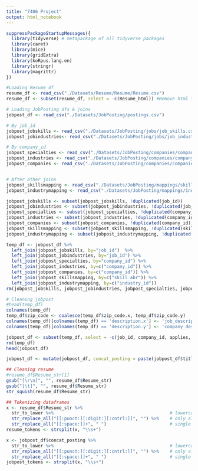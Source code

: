 ```yaml
---
title: "7406 Project"
output: html_notebook
---
```


```r
suppressPackageStartupMessages({
  library(tidyverse) # metapackage of all tidyverse packages
  library(caret)
  library(mice)
  library(gridExtra)
  library(koRpus.lang.en)
  library(stringr)
  library(magrittr)
})

```

```r
#Loading Resume df
resume_df <- read_csv("./Datasets/Resume/Resume/Resume.csv")
resume_df <- subset(resume_df, select = -c(Resume_html)) #Remove html formatted resume column
```

```r
# Loading JobPosting dfs & joins
jobpost_df <- read_csv("./Datasets/JobPosting/postings.csv")

# By job_id
jobpost_jobskills <- read_csv("./Datasets/JobPosting/jobs/job_skills.csv")
jobpost_jobindustries<- read_csv("./Datasets/JobPosting/jobs/job_industries.csv")

# By company_id
jobpost_specialties <- read_csv("./Datasets/JobPosting/companies/company_specialities.csv")
jobpost_industries <- read_csv("./Datasets/JobPosting/companies/company_industries.csv")
jobpost_companies <- read_csv("./Datasets/JobPosting/companies/companies.csv")


# After other joins
jobpost_skillsmapping <- read_csv("./Datasets/JobPosting/mappings/skills.csv")
jobpost_industrymapping <- read_csv("./Datasets/JobPosting/mappings/industries.csv")
```

```r
jobpost_jobskills <- subset(jobpost_jobskills, !duplicated(job_id))
jobpost_jobindustries <- subset(jobpost_jobindustries, !duplicated(job_id))
jobpost_specialties <- subset(jobpost_specialties, !duplicated(company_id))
jobpost_industries <- subset(jobpost_industries, !duplicated(company_id))
jobpost_companies <- subset(jobpost_companies, !duplicated(company_id))
jobpost_skillsmapping <- subset(jobpost_skillsmapping, !duplicated(skill_abr))
jobpost_industrymapping <- subset(jobpost_industrymapping, !duplicated(industry_id))

temp_df <- jobpost_df %>% 
  left_join(jobpost_jobskills, by="job_id")  %>%
  left_join(jobpost_jobindustries, by="job_id") %>%
  left_join(jobpost_specialties, by="company_id") %>%
  left_join(jobpost_industries, by=c("company_id")) %>%
  left_join(jobpost_companies, by=c("company_id")) %>%
  left_join(jobpost_skillsmapping, by=c("skill_abr")) %>%
  left_join(jobpost_industrymapping, by=c("industry_id"))
rm(jobpost_jobskills, jobpost_jobindustries, jobpost_specialties, jobpost_industries, jobpost_companies, jobpost_skillsmapping, jobpost_industrymapping)
```

```r
# Cleaning jobpost
#head(temp_df)
colnames(temp_df)
temp_df$zip_code <- coalesce(temp_df$zip_code.x, temp_df$zip_code.y)
colnames(temp_df)[colnames(temp_df) == 'description.x'] <- 'job_description'
colnames(temp_df)[colnames(temp_df) == 'description.y'] <- 'company_description'

jobpost_df <- subset(temp_df, select = -c(job_id, company_id, applies, original_listed_time, application_type, expiry, closed_time, sponsored, fips, skill_abr, industry_id, zip_code.x, zip_code.y))
rm(temp_df)
head(jobpost_df)
```

```r
jobpost_df <- mutate(jobpost_df, concat_posting = paste(jobpost_df$title, jobpost_df$job_description, jobpost_df$skills_desc, jobpost_df$skill_name, jobpost_df$industry_name, sep=" "))
```

```r
## Cleaning resume
#resume_df$Resume_str[1]
gsub("[\r\n]", "", resume_df$Resume_str)
gsub("[\t]", "", resume_df$Resume_str)
str_squish(resume_df$Resume_str)
```

```r
## Tokenizing dataframes
x <- resume_df$Resume_str %>% 
  str_to_lower %>%                                            # lowercase
  str_replace_all("[[:punct:][:digit:][:cntrl:]]", "") %>%    # only alpha
  str_replace_all("[[:space:]]+", " ")                        # single spaces
resume_tokens <- strsplit(x, "\\s+")

x <- jobpost_df$concat_posting %>% 
  str_to_lower %>%                                            # lowercase
  str_replace_all("[[:punct:][:digit:][:cntrl:]]", "") %>%    # only alpha
  str_replace_all("[[:space:]]+", " ")                        # single spaces
jobpost_tokens <- strsplit(x, "\\s+")
```